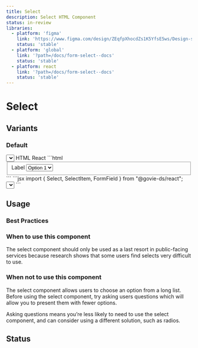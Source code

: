 ```yaml
---
title: Select
description: Select HTML Component
status: in-review
libraries:
  - platform: 'figma'
    link: 'https://www.figma.com/design/ZEqfpXhocdZs1K5YfsE5ws/Design-system?node-id=5501-7028'
    status: 'stable'
  - platform: 'global'
    link: '?path=/docs/form-select--docs'
    status: 'stable'
  - platform: react
    link: '?path=/docs/form-select--docs'
    status: 'stable'
---
```


# Select

## Variants

### Default

<ComponentContainer>
  <FormField label={{ text: 'Label' }}>
    <Select aria-label="Select" id={'uniqueId'}>
      <SelectItem value="value-1">Option 1</SelectItem>
      <SelectItem value="value-2">Option 2</SelectItem>
      <SelectItem value="value-3">Option 3</SelectItem>
    </Select>
  </FormField>
</ComponentContainer>

<Tabs id="tab3">
  <TabList>
    <TabItem value="tab31" checked>HTML</TabItem>
    <TabItem value="tab33">React</TabItem>
  </TabList>
  <TabPanel value="tab31">
    ```html
    <fieldset data-module="gieds-select">
      <label class="gi-text-md gi-label gi-mb-2" aria-label="Label">Label</label>
      <select class="gi-select" aria-label="Select" id="uniqueId">
        <option class="gi-select-option" aria-selected="false" value="value-1">Option 1</option>
        <option class="gi-select-option" aria-selected="false" value="value-2">Option 2</option>
        <option class="gi-select-option" aria-selected="false" value="value-3">Option 3</option>
      </select>
    </fieldset>
    ```
  </TabPanel>
  <TabPanel value="tab33">
    ```jsx 
    import { Select, SelectItem, FormField } from "@govie-ds/react";
    <FormField label={{ text: 'Label' }}>
      <Select aria-label="Select" id={'uniqueId'}>
        <SelectItem value="value-1">Option 1</SelectItem>
        <SelectItem value="value-2">Option 2</SelectItem>
        <SelectItem value="value-3">Option 3</SelectItem>
      </Select>
    </FormField>
    ```
  </TabPanel>
</Tabs>

## Usage

### Best Practices

### When to use this component

The select component should only be used as a last resort in public-facing services because research shows that some users find selects very difficult to use.

### When not to use this component

The select component allows users to choose an option from a long list. Before using the select component, try asking users questions which will allow you to present them with fewer options.

Asking questions means you’re less likely to need to use the select component, and can consider using a different solution, such as radios.

## Status

<ComponentStatusBlock componentId="select" />

